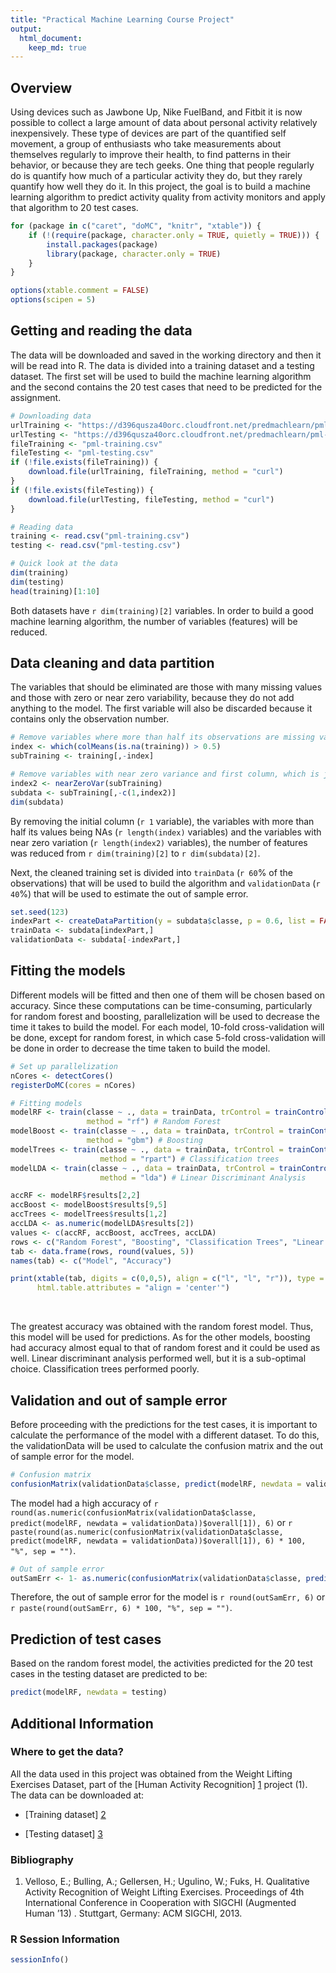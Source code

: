 ```yaml
---
title: "Practical Machine Learning Course Project"
output: 
  html_document:
    keep_md: true
---
```


## Overview

Using devices such as Jawbone Up, Nike FuelBand, and Fitbit it is now possible to collect a large amount of data about personal activity relatively inexpensively. These type of devices are part of the quantified self movement, a group of enthusiasts who take measurements about themselves regularly to improve their health, to find patterns in their behavior, or because they are tech geeks. One thing that people regularly do is quantify how much of a particular activity they do, but they rarely quantify how well they do it. In this project, the goal is to build a machine learning algorithm to predict activity quality from activity monitors and apply that algorithm to 20 test cases.

```r
for (package in c("caret", "doMC", "knitr", "xtable")) {
    if (!(require(package, character.only = TRUE, quietly = TRUE))) {
        install.packages(package)
        library(package, character.only = TRUE)
    }
}

options(xtable.comment = FALSE)
options(scipen = 5)
```



## Getting and reading the data

The data will be downloaded and saved in the working directory and then it will be read into R. The data is divided into a training dataset and a testing dataset. The first set will be used to build the machine learning algorithm and the second contains the 20 test cases that need to be predicted for the assignment.

```r
# Downloading data
urlTraining <- "https://d396qusza40orc.cloudfront.net/predmachlearn/pml-training.csv"
urlTesting <- "https://d396qusza40orc.cloudfront.net/predmachlearn/pml-testing.csv"
fileTraining <- "pml-training.csv"
fileTesting <- "pml-testing.csv"
if (!file.exists(fileTraining)) {
    download.file(urlTraining, fileTraining, method = "curl")
}
if (!file.exists(fileTesting)) {
    download.file(urlTesting, fileTesting, method = "curl")
}

# Reading data
training <- read.csv("pml-training.csv")
testing <- read.csv("pml-testing.csv")

# Quick look at the data
dim(training)
dim(testing)
head(training)[1:10]
```

Both datasets have `r dim(training)[2]` variables. In order to build a good machine learning algorithm, the number of variables (features) will be reduced.

## Data cleaning and data partition

The variables that should be eliminated are those with many missing values and those with zero or near zero variability, because they do not add anything to the model. The first variable will also be discarded because it contains only the observation number.

```r
# Remove variables where more than half its observations are missing values
index <- which(colMeans(is.na(training)) > 0.5)
subTraining <- training[,-index]

# Remove variables with near zero variance and first column, which is just the row number
index2 <- nearZeroVar(subTraining)
subdata <- subTraining[,-c(1,index2)]
dim(subdata)
```

By removing the initial column (`r 1` variable), the variables with more than half its values being NAs (`r length(index)` variables) and the variables with near zero variation (`r length(index2)` variables), the number of features was reduced from `r dim(training)[2]` to `r dim(subdata)[2]`.

Next, the cleaned training set is divided into `trainData` (`r 60`% of the observations) that will be used to build the algorithm and `validationData` (`r 40`%) that will be used to estimate the out of sample error.

```r
set.seed(123)
indexPart <- createDataPartition(y = subdata$classe, p = 0.6, list = FALSE)
trainData <- subdata[indexPart,]
validationData <- subdata[-indexPart,]
```



## Fitting the models

Different models will be fitted and then one of them will be chosen based on accuracy. Since these computations can be time-consuming, particularly for random forest and boosting, parallelization will be used to decrease the time it takes to build the model. For each model, 10-fold cross-validation will be done, except for random forest, in which case 5-fold cross-validation will be done in order to decrease the time taken to build the model.

```r
# Set up parallelization
nCores <- detectCores()
registerDoMC(cores = nCores)

# Fitting models
modelRF <- train(classe ~ ., data = trainData, trControl = trainControl(method = "cv", number = 5),
                 method = "rf") # Random Forest
modelBoost <- train(classe ~ ., data = trainData, trControl = trainControl(method = "cv", number = 10),
                 method = "gbm") # Boosting
modelTrees <- train(classe ~ ., data = trainData, trControl = trainControl(method = "cv", number = 10),
                    method = "rpart") # Classification trees
modelLDA <- train(classe ~ ., data = trainData, trControl = trainControl(method = "cv", number = 10),
                    method = "lda") # Linear Discriminant Analysis
```

```r
accRF <- modelRF$results[2,2]
accBoost <- modelBoost$results[9,5]
accTrees <- modelTrees$results[1,2]
accLDA <- as.numeric(modelLDA$results[2])
values <- c(accRF, accBoost, accTrees, accLDA)
rows <- c("Random Forest", "Boosting", "Classification Trees", "Linear Discriminat Analysis")
tab <- data.frame(rows, round(values, 5))
names(tab) <- c("Model", "Accuracy")

print(xtable(tab, digits = c(0,0,5), align = c("l", "l", "r")), type = "html", include.rownames = FALSE,
      html.table.attributes = "align = 'center'")
```

<br>

The greatest accuracy was obtained with the random forest model. Thus, this model will be used for predictions. As for the other models, boosting had accuracy almost equal to that of random forest and it could be used as well. Linear discriminant analysis performed well, but it is a sub-optimal choice. Classification trees performed poorly.


## Validation and out of sample error

Before proceeding with the predictions for the test cases, it is important to calculate the performance of the model with a different dataset. To do this, the validationData will be used to calculate the confusion matrix and the out of sample error for the model.

```r
# Confusion matrix
confusionMatrix(validationData$classe, predict(modelRF, newdata = validationData))
```

The model had a high accuracy of `r round(as.numeric(confusionMatrix(validationData$classe, predict(modelRF, newdata = validationData))$overall[1]), 6)` or `r paste(round(as.numeric(confusionMatrix(validationData$classe, predict(modelRF, newdata = validationData))$overall[1]), 6) * 100, "%", sep = "")`.

```r
# Out of sample error
outSamErr <- 1- as.numeric(confusionMatrix(validationData$classe, predict(modelRF, newdata = validationData))$overall[1])
```

Therefore, the out of sample error for the model is `r round(outSamErr, 6)` or `r paste(round(outSamErr, 6) * 100, "%", sep = "")`.


## Prediction of test cases

Based on the random forest model, the activities predicted for the 20 test cases in the testing dataset are predicted to be:

```r
predict(modelRF, newdata = testing)
```



## Additional Information

### Where to get the data?
All the data used in this project was obtained from the Weight Lifting Exercises Dataset, part of the [Human Activity Recognition] [1] project (1). The data can be downloaded at:

- [Training dataset] [2]

- [Testing dataset] [3]

[1]: http://groupware.les.inf.puc-rio.br/har "Human Activity Recognition website"

[2]: https://d396qusza40orc.cloudfront.net/predmachlearn/pml-training.csv "Training dataset"

[3]: https://d396qusza40orc.cloudfront.net/predmachlearn/pml-testing.csv "Testing dataset"



### Bibliography

1. Velloso, E.; Bulling, A.; Gellersen, H.; Ugulino, W.; Fuks, H. Qualitative Activity Recognition of Weight Lifting Exercises. Proceedings of 4th International Conference in Cooperation with SIGCHI (Augmented Human '13) . Stuttgart, Germany: ACM SIGCHI, 2013.



### R Session Information

```r
sessionInfo()
```

